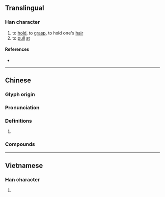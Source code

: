 {{character info/new}}
==Translingual==

===Han character===
{{Han char|rn=64|rad=手|as=15|sn=18|four=52016|canj=QVVV|ids=⿰扌巤}}

# to [[hold]], to [[grasp]], to hold one's [[hair]]
# to [[pull]] [[at]]

====References====
* {{Han ref|kx=0461.110|dkj=12902|dj=0810.170|hdz=31982.020|uh=64F8|ud=25848|bh=EFD4|bd=61396}}

----

==Chinese==
{{zh-forms}}

===Glyph origin===
{{Han etym}}

===Pronunciation===
{{zh-pron
|m=liè
|c=laap3,laap6,lip3,lip6
|mn=bā
|mc=y
|oc=y
|ma=
|cat=v
}}

===Definitions===
{{zh-hanzi}}

# {{rfdef|lang=zh}}

===Compounds===
{{zh-der|獵人|獵物|打獵|獵豹|獵狗|獵犬|獵奇|獵槍|獵食|獵殺|獵鷹|狩獵|漁獵|野獵|遊獵|獵取|獵戶座|佃獵|捕獵}}
----

==Vietnamese==

===Han character===
{{vi-hantu|[[xợp]]|rs=手15}}

# {{defn|lang=vi|sort=手15}}